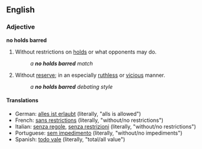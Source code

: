 ==English==

===Adjective===
'''no holds barred'''

# {{wrestling}} Without restrictions on [[hold]]s or what opponents may do.
#: ''a '''no holds barred''' match''
# {{idiomatic}} Without [[reserve]]; in an especially [[ruthless]] or [[vicious]] manner.
#: ''a '''no holds barred''' debating style''

====Translations====

*German: [[alles ist erlaubt]] (literally, "alls is allowed")
*French: [[sans restrictions]] (literally, "without/no restrictions")
*Italian: [[senza regole]], [[senza restrizioni]] (literally, "without/no restrictions")
*Portuguese: [[sem impedimento]]  (literally, "without/no impediments")
*Spanish: [[todo vale]] (literally, "total/all value")